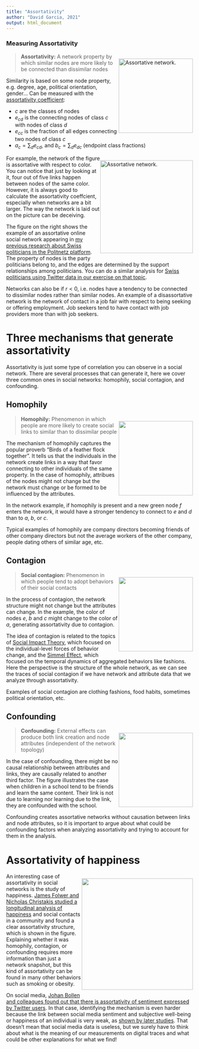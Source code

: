 ```yaml
---
title: "Assortativity"
author: "David Garcia, 2021"
output: html_document
---
```


### Measuring Assortativity

<div style="float:right">
<img src="highDegreeAssortativity.png" alt="Assortative network." width=200pt/>
</div>


> **Assortativity:** A network property by which similar nodes are more likely to be connected than dissimilar nodes


Similarity is based on some node property, e.g. degree, age, political orientation, gender... 
Can be measured with the [assortativity coefficient](https://journals.aps.org/pre/abstract/10.1103/PhysRevE.67.026126): 

\begin{equation*}
r=\frac{\sum_c e_{cc}-\sum_c a_c b_c}{1-\sum_c a_c b_c}
\end{equation*}

- $c$ are the classes of nodes
- $e_{cd}$ is the \textbf{fraction of all edges} connecting nodes of class $c$ with nodes of class $d$
- $e_{cc}$ is the fraction of all edges connecting two nodes of class $c$
- $a_c=\sum_d e_{cd}$, and $b_c=\sum_d e_{dc}$ (endpoint class fractions)

<div style="float:right">
<img src="https://dgarcia.eu/wp-content/uploads/2015/07/supports-660x661.png" alt="Assortative network." width=250pt/>
</div>

For example, the network of the figure is assortative with respect to color. You can notice that just by looking at it, four out of five links happen between nodes of the same color. However, it is always good to calculate the assortativity coeffcient, especially when networks are a bit larger. The way the network is laid out on the picture can be deceiving.

The figure on the right shows the example of an assortative online social network appearing in [my previous research about Swiss politicians in the Politnetz platform](https://arxiv.org/abs/1503.07711). The property of nodes is the party politicians belong to, and the edges are determined by the support relationships among politicians. You can do a similar analysis for [Swiss politicians using Twitter data in our exercise on that topic](https://dgarcia-eu.github.io/SocialDataScience/5_SocialNetworkPhenomena/058_PoliticianAssortativity/PoliticianAssortativity.html).

Networks can also be \textbf{disassortative} if $r<0$, i.e. nodes have a tendency to be connected to dissimilar nodes rather than similar nodes. An example of a disassortative network is the network of contact in a job fair with respect to being seeking or offering employment. Job seekers tend to have contact with job providers more than with job seekers.


# Three mechanisms that generate assortativity

Assortativity is just some type of correlation you can observe in a social network. There are several processes that can generate it, here we cover three common ones in social networks: homophily, social contagion, and confounding.

## Homophily

<div style="float:right">
<img src="homophilyToyExample2.png" width=200pt/>
</div>

> **Homophily:** Phenomenon in which people are more likely to create social links to similar than to dissimilar people

The mechanism of homophily captures the popular proverb "Birds of a feather flock together". It tells us that the individuals in the network create links in a way that favor connecting to other individuals of the same property. In the case of homophily, attribues of the nodes might not change but the network must change or be formed to be influenced by the attributes.

In the network example, if homophily is present and a new green node $f$ enters the network, it would have a stronger tendency to connect to $e$ and $d$ than to $a$, $b$, or $c$. 

Typical examples of homophily are company directors becoming friends of other company directors but not the average workers of the other company, people dating others of similar age, etc.

## Contagion
<div style="float:right">
<img src="contagionToyExample.png" width=200pt/>
</div>

> **Social contagion:** Phenomenon in which people tend to adopt behaviors of their social contacts

In the process of contagion, the network structure might not change but the attributes can change. In the example, the color of nodes $e$, $b$ and $c$ might change to the color of $a$, generating assortativity due to contagion.

The idea of contagion is related to the topics of [Social Impact Theory](https://dgarcia-eu.github.io/SocialDataScience/2_SocialDynamics/021_SocialImpactTheory/SIT.html), which focused on the individual-level forces of behavior change, and the [Simmel Effect](https://dgarcia-eu.github.io/SocialDataScience/2_SocialDynamics/022_SimmelEffect/SimmelEffect.html), which focused on the temporal dynamics of aggregated behaviors like fashions. Here the perspective is the structure of the whole network, as we can see the traces of social contagion if we have network and attribute data that we analyze through assortativity.

Examples of social contagion are clothing fashions, food habits, sometimes political orientation, etc.


## Confounding

<div style="float:right">
<img src="confounds.png" width=200pt/>
</div>

> **Confounding:** External effects can produce both link creation and node attributes (independent of the network topology)

In the case of confounding, there might be no causal relationship between attributes and links, they are causally related to another third factor.  The figure illustrates the case when children in a school tend to be friends and learn the same content. Their link is not due to learning nor learning due to the link, they are confounded with the school.

Confounding creates assortative networks without causation between links and node attributes, so it is important to argue about what could be confounding factors when analyzing assortativity and trying to account for them in the analysis.


# Assortativity of happiness

<div style="float:right">
<img src="happinessNetwork.jpg" width=300pt/>
</div>

An interesting case of assortativity in social networks is the study of happiness. [James Folwer and Nicholas Christakis studied a longitudinal analysis of happiness](https://www.bmj.com/content/337/bmj.a2338) and social contacts in a community and found a clear assortativity structure, which is shown in the figure. Explaining whether it was homophily, contagion, or confounding requires more information than just a network snapshot, but this kind of assortativity can be found in many other behaviors such as smoking or obesity. 

On social media, [Johan Bollen and colleagues found out that there is assortativity of sentiment expressed by Twitter users](http://www.mitpressjournals.org/doi/abs/10.1162/artl_a_00034#.WQigr98xBph). In that case, identifying the mechanism is even harder because the link between social media sentiment and subjective well-being or happiness of an individual is very weak, as [shown by later studies](https://dl.acm.org/doi/abs/10.1145/2786451.2786473). That doesn't mean that social media data is useless, but we surely have to think about what is the meaning of our measurements on digital traces and what could be other explanations for what we find!